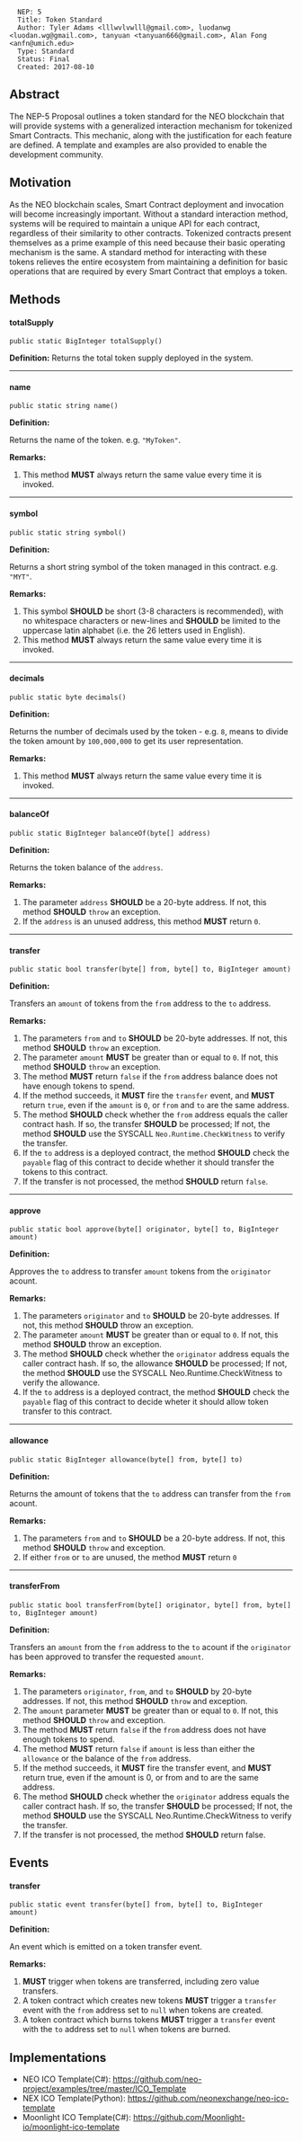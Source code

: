 <pre>
  NEP: 5
  Title: Token Standard
  Author: Tyler Adams <lllwvlvwlll@gmail.com>, luodanwg <luodan.wg@gmail.com>, tanyuan <tanyuan666@gmail.com>, Alan Fong <anfn@umich.edu>
  Type: Standard
  Status: Final
  Created: 2017-08-10
</pre>

==Abstract==

The NEP-5 Proposal outlines a token standard for the NEO blockchain that will provide systems with a generalized interaction mechanism for tokenized Smart Contracts.  This mechanic, along with the justification for each feature are defined.  A template and examples are also provided to enable the development community.

==Motivation==

As the NEO blockchain scales, Smart Contract deployment and invocation will become increasingly important.  Without a standard interaction method, systems will be required to maintain a unique API for each contract, regardless of their similarity to other contracts.  Tokenized contracts present themselves as a prime example of this need because their basic operating mechanism is the same.  A standard method for interacting with these tokens relieves the entire ecosystem from maintaining a definition for basic operations that are required by every Smart Contract that employs a token.


==Methods==

====totalSupply====

<pre>
public static BigInteger totalSupply()
</pre>

<b>Definition:</b> 
Returns the total token supply deployed in the system.

----
====name====

<pre>
public static string name()
</pre>

<b>Definition:</b> 

Returns the name of the token. e.g. <code>"MyToken"</code>.

<b>Remarks:</b>

# This method <b>MUST</b> always return the same value every time it is invoked.

----
====symbol====

<pre>
public static string symbol()
</pre>

<b>Definition:</b>

Returns a short string symbol of the token managed in this contract. e.g. <code>"MYT"</code>. 

<b>Remarks:</b>

# This symbol <b>SHOULD</b> be short (3-8 characters is recommended), with no whitespace characters or new-lines and <b>SHOULD</b> be limited to the uppercase latin alphabet (i.e. the 26 letters used in English).
# This method <b>MUST</b> always return the same value every time it is invoked.

----
====decimals====

<pre>
public static byte decimals()
</pre>

<b>Definition:</b>

Returns the number of decimals used by the token - e.g. <code>8</code>, means to divide the token amount by <code>100,000,000</code> to get its user representation.

<b>Remarks:</b>

# This method <b>MUST</b> always return the same value every time it is invoked.

----
====balanceOf====

<pre>
public static BigInteger balanceOf(byte[] address)
</pre>

<b>Definition:</b> 

Returns the token balance of the <code>address</code>.

<b>Remarks:</b>

# The parameter <code>address</code> <b>SHOULD</b> be a 20-byte address. If not, this method <b>SHOULD</b> <code>throw</code> an exception.
# If the <code>address</code> is an unused address, this method <b>MUST</b> return <code>0</code>.

----
====transfer====

<pre>
public static bool transfer(byte[] from, byte[] to, BigInteger amount)
</pre>

<b>Definition:</b> 

Transfers an <code>amount</code> of tokens from the <code>from</code> address to the <code>to</code> address.

<b>Remarks:</b>

# The parameters <code>from</code> and <code>to</code> <b>SHOULD</b> be 20-byte addresses. If not, this method <b>SHOULD</b> <code>throw</code> an exception.
# The parameter <code>amount</code> <b>MUST</b> be greater than or equal to <code>0</code>. If not, this method <b>SHOULD</b> <code>throw</code> an exception.
# The method <b>MUST</b> return <code>false</code> if the <code>from</code> address balance does not have enough tokens to spend.
# If the method succeeds, it <b>MUST</b> fire the <code>transfer</code> event, and <b>MUST</b> return <code>true</code>, even if the <code>amount</code> is <code>0</code>, or <code>from</code> and <code>to</code> are the same address.
# The method <b>SHOULD</b> check whether the <code>from</code> address equals the caller contract hash. If so, the transfer <b>SHOULD</b> be processed; If not, the method <b>SHOULD</b> use the SYSCALL <code>Neo.Runtime.CheckWitness</code> to verify the transfer.
# If the <code>to</code> address is a deployed contract, the method <b>SHOULD</b> check the <code>payable</code> flag of this contract to decide whether it should transfer the tokens to this contract.
# If the transfer is not processed, the method <b>SHOULD</b> return <code>false</code>.

----
====approve====

<pre>
public static bool approve(byte[] originator, byte[] to, BigInteger amount)
</pre>

<b>Definition:</b> 

Approves the <code>to</code> address to transfer <code>amount</code> tokens from the <code>originator</code> acount.

<b>Remarks:</b>

# The parameters <code>originator</code> and <code>to</code> <b>SHOULD</b> be 20-byte addresses.  If not, this method <b>SHOULD</b> throw an exception.
# The parameter <code>amount</code> <b>MUST</b> be greater than or equal to <code>0</code>.  If not, this method <b>SHOULD</b> throw an exception.
# The method <b>SHOULD</b> check whether the <code>originator</code> address equals the caller contract hash. If so, the allowance <b>SHOULD</b> be processed; If not, the method <b>SHOULD</b> use the SYSCALL Neo.Runtime.CheckWitness to verify the allowance.
# If the <code>to</code> address is a deployed contract, the method <b>SHOULD</b> check the <code>payable</code> flag of this contract to decide wheter it should allow token transfer to this contract.

----
====allowance====

<pre>
public static BigInteger allowance(byte[] from, byte[] to)
</pre>

<b>Definition:</b>

Returns the amount of tokens that the <code>to</code> address can transfer from the <code>from</code> acount.

<b>Remarks:</b>

# The parameters <code>from</code> and <code>to</code> <b>SHOULD</b> be a 20-byte address.  If not, this method <b>SHOULD</b> <code>throw</code> and exception.
# If either <code>from</code> or <code>to</code> are unused, the method <b>MUST</b> return <code>0</code>

----
====transferFrom====

<pre>
public static bool transferFrom(byte[] originator, byte[] from, byte[] to, BigInteger amount)
</pre>

<b>Definition:</b>

Transfers an <code>amount</code> from the <code>from</code> address to the <code>to</code> acount if the <code>originator</code> has been approved to transfer the requested <code>amount</code>.

<b>Remarks:</b>

# The parameters <code>originator</code>, <code>from</code>, and <code>to</code> <b>SHOULD</b> by 20-byte addresses.  If not, this method <b>SHOULD</b> <code>throw</code> and exception.
# The <code>amount</code> parameter <b>MUST</b> be greater than or equal to <code>0</code>. If not, this method <b>SHOULD</b> <code>throw</code> and exception.
# The method <b>MUST</b> return <code>false</code> if the <code>from</code> address does not have enough tokens to spend.
# The method <b>MUST</b> return <code>false</code> if <code>amount</code> is less than either the <code>allowance</code> or the balance of the <code>from</code> address.
# If the method succeeds, it <b>MUST</b> fire the transfer event, and <b>MUST</b> return true, even if the amount is 0, or from and to are the same address.
# The method <b>SHOULD</b> check whether the <code>originator</code> address equals the caller contract hash. If so, the transfer <b>SHOULD</b> be processed; If not, the method <b>SHOULD</b> use the SYSCALL Neo.Runtime.CheckWitness to verify the transfer.
# If the transfer is not processed, the method <b>SHOULD</b> return false.

==Events==

====transfer====

<pre>
public static event transfer(byte[] from, byte[] to, BigInteger amount)
</pre>

<b>Definition:</b>

An event which is emitted on a token transfer event.

<b>Remarks:</b>

# <b>MUST</b> trigger when tokens are transferred, including zero value transfers.
# A token contract which creates new tokens <b>MUST</b> trigger a <code>transfer</code> event with the <code>from</code> address set to <code>null</code> when tokens are created.
# A token contract which burns tokens <b>MUST</b> trigger a <code>transfer</code> event with the <code>to</code> address set to <code>null</code> when tokens are burned.

==Implementations==

* NEO ICO Template(C#): https://github.com/neo-project/examples/tree/master/ICO_Template
* NEX ICO Template(Python): https://github.com/neonexchange/neo-ico-template
* Moonlight ICO Template(C#): https://github.com/Moonlight-io/moonlight-ico-template
